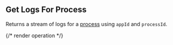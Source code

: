 ## Get Logs For Process

Returns a stream of logs for a [process](https://hathora.dev/docs/concepts/hathora-entities#process) using `appId` and `processId`.

{/* render operation */}
